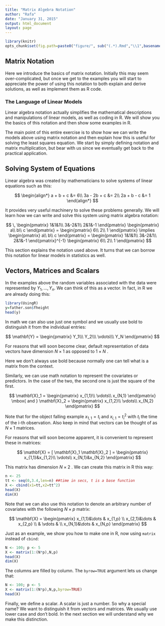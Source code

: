 ```yaml
---
title: "Matrix Algebra Notation"
author: "Rafa"
date: "January 31, 2015"
output: html_document
layout: page
---
```


```r
library(knitr)
opts_chunk$set(fig.path=paste0("figure/", sub("(.*).Rmd","\\1",basename(knitr:::knit_concord$get('infile'))), "-"))
```

## Matrix Notation

Here we introduce the basics of matrix notation. Initially this may seem over-complicated, but once we get to the examples you will start to appreciate the power of using this notation to both explain and derive solutions, as well as implement them as R code. 

### The Language of Linear Models

Linear algebra notation actually simplifies the mathematical descriptions and manipulations of linear models, as well as coding in R. We will show you the basics of this notation and then show some examples in R.

The main point of this entire exercise is to show how we can write the models above using matrix notation and then explain how this is useful for solving the least squares equation. We start by simply defining notation and matrix multiplication, but bear with us since we eventually get back to the practical application.

## Solving System of Equations

Linear algebra was created by mathematicians to solve systems of linear equations such as this:

$$
\begin{align*}
a + b + c &= 6\\
3a - 2b + c &= 2\\
2a + b  - c &= 1
\end{align*}
$$

It provides very useful machinery to solve these problems generally. We will learn how we can write and solve this system using matrix algebra notation:

$$ 
\,
\begin{pmatrix}
1&1&1\\
3&-2&1\\
2&1&-1
\end{pmatrix}
\begin{pmatrix}
a\\
b\\
c
\end{pmatrix} =
\begin{pmatrix}
6\\
2\\
1
\end{pmatrix}
\implies
\begin{pmatrix}
a\\
b\\
c
\end{pmatrix} =
\begin{pmatrix}
1&1&1\\
3&-2&1\\
2&1&-1
\end{pmatrix}^{-1}
\begin{pmatrix}
6\\
2\\
1
\end{pmatrix}
$$

This section explains the notation used above. It turns that we can borrow this notation for linear models in statistics as well.

## Vectors, Matrices and Scalars

In the examples above the random variables associated with the data were represented by $Y_1,\dots,Y_n$. We can think of this as a vector. In fact, in R we are already doing this:

```r
library(UsingR)
y=father.son$fheight
head(y)
```
In math we can also use just one symbol and we usually use bold to distinguish it from the individual entries:

$$ \mathbf{Y} = \begin{pmatrix}
Y_1\\\
Y_2\\\
\vdots\\\
Y_N
\end{pmatrix}
$$


For reasons that will soon become clear, default representation of data vectors have dimension $N\times 1$ as opposed to $1 \times N$ .

Here we don't always use bold because normally one can tell what is a matrix from the context.

Similarly, we can use math notation to represent the covariates or predictors. In the case of the two, the second one is just the square of the first.

$$ 
\mathbf{X}_1 = \begin{pmatrix}
x_{1,1}\\
\vdots\\
x_{N,1}
\end{pmatrix} \mbox{ and }
\mathbf{X}_2 = \begin{pmatrix}
x_{1,2}\\
\vdots\\
x_{N,2}
\end{pmatrix}
$$

Note that for the object falling example $x_{1,1}= t_i$ and $x_{i,1}=t_i^2$ with $t_i$ the time of the i-th observation. Also keep in mind that vectors can be thought of as $N\times 1$ matrices.

For reasons that will soon become apparent, it is convenient to represent these in matrices:

$$ 
\mathbf{X} = [ \mathbf{X}_1 \mathbf{X}_2 ] = \begin{pmatrix}
x_{1,1}&x_{1,2}\\
\vdots\\
x_{N,1}&x_{N,2}
\end{pmatrix}
$$

This matrix has dimension $N \times 2$ . We can create this matrix in R this way:

```r
n <- 25
tt <- seq(0,3.4,len=n) ##time in secs, t is a base function
X <- cbind(x1=tt,x2=tt^2)
head(X)
dim(X)
```

Note that we can also use this notation to denote an arbitrary number of covariates with the following $N\times p$ matrix:

$$
\mathbf{X} = \begin{pmatrix}
  x_{1,1}&\dots & x_{1,p} \\
  x_{2,1}&\dots & x_{2,p} \\
   & \vdots & \\
  x_{N,1}&\dots & x_{N,p} 
  \end{pmatrix}
$$

Just as an example, we show you how to make one in R, now using `matrix` instead of `cbind`:

```r
N <- 100; p <- 5
X <- matrix(1:(N*p),N,p)
head(X)
dim(X)
```

The columns are filled by column. The `byrow=TRUE` argument lets us change that:

```r
N <- 100; p <- 5
X <- matrix(1:(N*p),N,p,byrow=TRUE)
head(X)
```

Finally, we define a scalar. A scalar is just a number. So why a special name? We want to distinguish it from vectors and matrices. We usually use lower case and don't bold. In the next section we will understand why we make this distinction.

